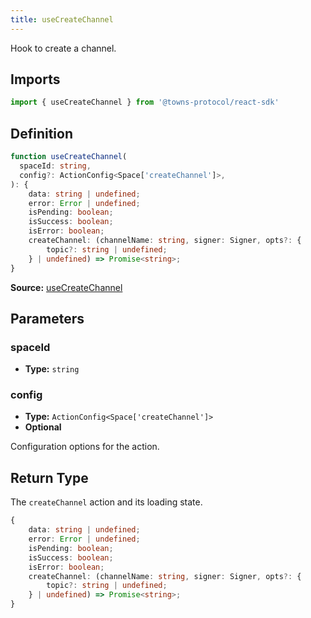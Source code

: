 ```yaml
---
title: useCreateChannel
---
```

Hook to create a channel.

## Imports

```ts
import { useCreateChannel } from '@towns-protocol/react-sdk'
```

## Definition

```ts
function useCreateChannel(
  spaceId: string,
  config?: ActionConfig<Space['createChannel']>,
): {
    data: string | undefined;
    error: Error | undefined;
    isPending: boolean;
    isSuccess: boolean;
    isError: boolean;
    createChannel: (channelName: string, signer: Signer, opts?: {
        topic?: string | undefined;
    } | undefined) => Promise<string>;
}
```

**Source:** [useCreateChannel](https://github.com/towns-protocol/towns/blob/main/packages/react-sdk/src/useCreateChannel.ts)

## Parameters

### spaceId

- **Type:** `string`

### config

- **Type:** `ActionConfig<Space['createChannel']>`
- **Optional**

Configuration options for the action.

## Return Type

The `createChannel` action and its loading state.

```ts
{
    data: string | undefined;
    error: Error | undefined;
    isPending: boolean;
    isSuccess: boolean;
    isError: boolean;
    createChannel: (channelName: string, signer: Signer, opts?: {
        topic?: string | undefined;
    } | undefined) => Promise<string>;
}
```

